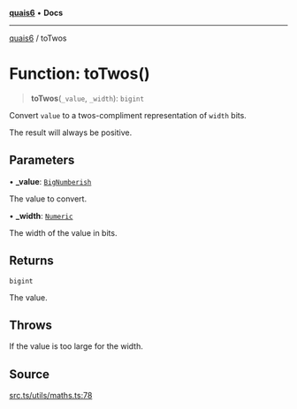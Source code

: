 [**quais6**](../README.md) • **Docs**

***

[quais6](../globals.md) / toTwos

# Function: toTwos()

> **toTwos**(`_value`, `_width`): `bigint`

Convert `value` to a twos-compliment representation of
 `width` bits.

 The result will always be positive.

## Parameters

• **\_value**: [`BigNumberish`](../type-aliases/BigNumberish.md)

The value to convert.

• **\_width**: [`Numeric`](../type-aliases/Numeric.md)

The width of the value in bits.

## Returns

`bigint`

The value.

## Throws

If the value is too large for the width.

## Source

[src.ts/utils/maths.ts:78](https://github.com/dominant-strategies/quais-6.js/blob/aca1855329c3946c627ab7f16ac5304cea7d20c5/src.ts/utils/maths.ts#L78)
